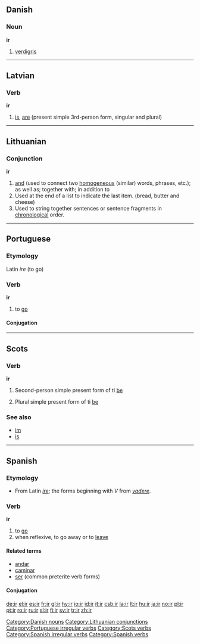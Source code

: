 {{see|Appendix:Variations of "ir"}}
==Danish==

===Noun===
'''ir'''

# [[verdigris]]

[[Category:Danish nouns]]

----

==Latvian==

===Verb===
'''ir'''

# [[is]], [[are]] (present simple 3rd-person form, singular and plural)

----

==Lithuanian==

===Conjunction===
'''ir'''

# [[and]] (used to connect two [[homogeneous]] (similar) words, phrases, etc.); as well as; together with; in addition to
# Used at the end of a list to indicate the last item. (bread, butter and cheese)
# Used to string together sentences or sentence fragments in [[chronological]] order.

[[Category:Lithuanian conjunctions]]

----

==Portuguese==

===Etymology===
Latin ''ire'' (to go)

===Verb===
'''ir'''

# to [[go]]

====Conjugation====
{{pt-conj | ir | indo | ido | vou | vais | vai | vamos | ides | ia | ias | ia | era | íamos | íeis | iam | fui | foste | foi | fomos | fostes | foram | fora | foras | fora | fôramos | fôreis | foram | irei | irás | irá | iremos | ireis | irão | iria | irias | iria | iríamos | iríeis | iriam | vá | vás | vá | vamos | vades | vão | fosse | fosses | fosse | fôssemos | fôsseis | fossem | for | fores | for | formos | fordes | forem | vai | vá | vamos | ide | vão | não vás | não vá | não vamos | não vades | não vão | ir | ires | ir | irmos | irdes | irem}}

[[Category:Portuguese irregular verbs]]

----

==Scots==

===Verb===
'''ir'''

# {{context|South Scots||lang=sco}} Second-person simple present form of ti [[be]]
# {{context|South Scots||lang=sco}} Plural simple present form of ti [[be]]

===See also===
* [[im]]
* [[is]]

[[Category:Scots verbs]]

----

==Spanish==

===Etymology===
* From Latin ''[[ire]]''; the forms beginning with ''V'' from ''[[vadere]]''.

===Verb===
'''ir'''

# to [[go]]
# when reflexive, to go away or to [[leave]]

====Related terms====
* [[andar]]
* [[caminar]]
* [[ser]] (common preterite verb forms)

====Conjugation====
{{es-conj-ir (ir)}}

[[Category:Spanish irregular verbs]]
[[Category:Spanish verbs]]

[[de:ir]]
[[el:ir]]
[[es:ir]]
[[fr:ir]]
[[gl:ir]]
[[hy:ir]]
[[io:ir]]
[[id:ir]]
[[it:ir]]
[[csb:ir]]
[[la:ir]]
[[lt:ir]]
[[hu:ir]]
[[ja:ir]]
[[no:ir]]
[[pl:ir]]
[[pt:ir]]
[[ro:ir]]
[[ru:ir]]
[[sl:ir]]
[[fi:ir]]
[[sv:ir]]
[[tr:ir]]
[[zh:ir]]